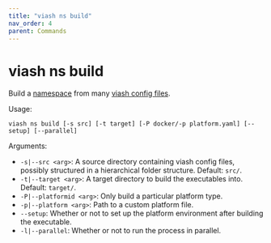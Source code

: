 ```yaml
---
title: "viash ns build"
nav_order: 4
parent: Commands
---
```


# viash ns build

Build a [namespace](../../good_practices/namespaces) from many [viash config files](../../config).

Usage: 
```
viash ns build [-s src] [-t target] [-P docker/-p platform.yaml] [--setup] [--parallel]
```

Arguments:

* `-s|--src <arg>`: A source directory containing viash config files, possibly structured in a hierarchical folder structure. Default: `src/`.
* `-t|--target <arg>`: A target directory to build the executables into. Default: `target/`.
* `-P|--platformid <arg>`: Only build a particular platform type.
* `-p|--platform <arg>`: Path to a custom platform file.
* `--setup`: Whether or not to set up the platform environment after building the executable.
* `-l|--parallel`: Whether or not to run the process in parallel.
